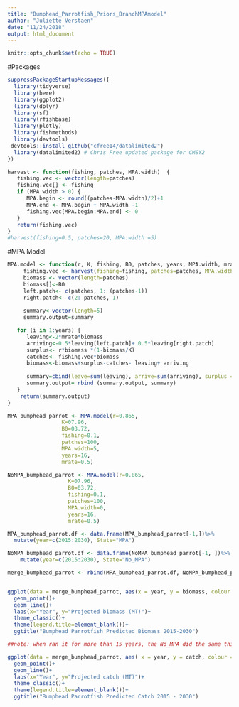 ```yaml
---
title: "Bumphead_Parrotfish_Priors_BranchMPAmodel"
author: "Juliette Verstaen"
date: "11/24/2018"
output: html_document
---
```


```r
knitr::opts_chunk$set(echo = TRUE)
```

#Packages 

```r
suppressPackageStartupMessages({
  library(tidyverse)
  library(here)
  library(ggplot2)
  library(dplyr)
  library(sf)
  library(rfishbase)
  library(plotly)
  library(fishmethods)
  library(devtools)
 devtools::install_github("cfree14/datalimited2") 
  library(datalimited2) # Chris Free updated package for CMSY2
})


```


```r
harvest <- function(fishing, patches, MPA.width)  {
   fishing.vec <- vector(length=patches)
   fishing.vec[] <- fishing 
   if (MPA.width > 0) {  
      MPA.begin <- round((patches-MPA.width)/2)+1
      MPA.end <- MPA.begin + MPA.width -1         
      fishing.vec[MPA.begin:MPA.end] <- 0        
   }
   return(fishing.vec)
}
#harvest(fishing=0.5, patches=20, MPA.width =5) 
```


#MPA Model 

```r
MPA.model <- function(r, K, fishing, B0, patches, years, MPA.width, mrate) {
     fishing.vec <- harvest(fishing=fishing, patches=patches, MPA.width=MPA.width)
     biomass <- vector(length=patches) 
     biomass[]<-B0
     left.patch<- c(patches, 1: (patches-1))
     right.patch<- c(2: patches, 1) 
  
     summary<-vector(length=5)
     summary.output=summary

   for (i in 1:years) {
      leaving<-2*mrate*biomass
      arriving<-0.5*leaving[left.patch]+ 0.5*leaving[right.patch]
      surplus<- r*biomass *(1-biomass/K)
      catches<- fishing.vec*biomass
      biomass<-biomass+surplus-catches- leaving+ arriving
      
      summary=cbind(leave=sum(leaving), arrive=sum(arriving), surplus = sum(surplus), catch=sum(catches), biomass = sum(biomass))
      summary.output= rbind (summary.output, summary)
   }
    return(summary.output) 
}

MPA_bumphead_parrot <- MPA.model(r=0.865, 
                 K=07.96,
                 B0=03.72, 
                 fishing=0.1, 
                 patches=100,
                 MPA.width=5,
                 years=16, 
                 mrate=0.5)

NoMPA_bumphead_parrot <- MPA.model(r=0.865,
                   K=07.96, 
                   B0=03.72, 
                   fishing=0.1, 
                   patches=100,
                   MPA.width=0, 
                   years=16, 
                   mrate=0.5) 

```


```r

MPA_bumphead_parrot.df <- data.frame(MPA_bumphead_parrot[-1,])%>%
  mutate(year=c(2015:2030), State="MPA")

NoMPA_bumphead_parrot.df <- data.frame(NoMPA_bumphead_parrot[-1, ])%>%
    mutate(year=c(2015:2030), State="No_MPA")

merge_bumphead_parrot <- rbind(MPA_bumphead_parrot.df, NoMPA_bumphead_parrot.df)


ggplot(data = merge_bumphead_parrot, aes(x = year, y = biomass, colour = State))+
  geom_point()+
  geom_line()+
  labs(x="Year", y="Projected biomass (MT)")+
  theme_classic()+
  theme(legend.title=element_blank())+
  ggtitle("Bumphead Parrotfish Predicted Biomass 2015-2030")

##note: when ran it for more than 15 years, the No_MPA did the same thing as the MPA is doing and then graph was too far out to see anything

```


```r
ggplot(data = merge_bumphead_parrot, aes( x = year, y = catch, colour = State))+
  geom_point()+
  geom_line()+
  labs(x="Year", y="Projected catch (MT)")+
  theme_classic()+
  theme(legend.title=element_blank())+
  ggtitle("Bumphead Parrotfish Predicted Catch 2015 - 2030")
        
```
